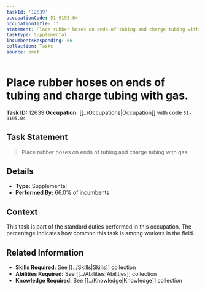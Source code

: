 ```yaml
---
taskId: '12639'
occupationCode: 51-9195.04
occupationTitle: ''
statement: Place rubber hoses on ends of tubing and charge tubing with gas.
taskType: Supplemental
incumbentsResponding: 66
collection: Tasks
source: onet
---
```

# Place rubber hoses on ends of tubing and charge tubing with gas.

**Task ID:** 12639
**Occupation:** [[../Occupations|Occupation]] with code `51-9195.04`

## Task Statement

> Place rubber hoses on ends of tubing and charge tubing with gas.

## Details

- **Type:** Supplemental
- **Performed By:** 66.0% of incumbents

## Context

This task is part of the standard duties performed in this occupation. The percentage indicates how common this task is among workers in the field.

## Related Information

- **Skills Required:** See [[../Skills|Skills]] collection
- **Abilities Required:** See [[../Abilities|Abilities]] collection
- **Knowledge Required:** See [[../Knowledge|Knowledge]] collection
